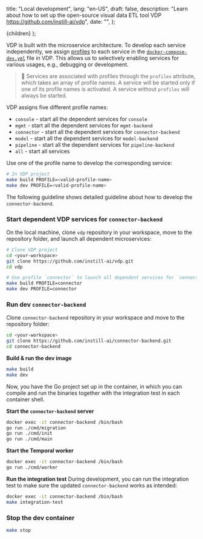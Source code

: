   title: "Local development",
  lang: "en-US",
  draft: false,
  description:
    "Learn about how to set up the open-source visual data ETL tool VDP https://github.com/instill-ai/vdp",
  date: "",
};

  <DocsLayout meta={meta}>{children}</DocsLayout>
);

VDP is built with the microservice architecture. To develop each service independently, we assign [profiles](https://docs.docker.com/compose/profiles) to each service in the [`docker-compose-dev.yml`](https://github.com/instill-ai/vdp/blob/main/docker-compose-dev.yml) file in VDP.
This allows us to selectively enabling services for various usages, e.g., debugging or development.

> 📔 Services are associated with profiles through the `profiles` attribute, which takes an array of profile names.
> A service will be started only if one of its profile names is activated. A service without `profiles` will always be started.

VDP assigns five different profile names:

- `console` - start all the dependent services for `console`
- `mgmt` - start all the dependent services for `mgmt-backend`
- `connector` - start all the dependent services for `connector-backend`
- `model` - start all the dependent services for `model-backend`
- `pipeline` - start all the dependent services for `pipeline-backend`
- `all` - start all services

Use one of the profile name to develop the corresponding service:

```bash
# In VDP project
make build PROFILE=<valid-profile-name>
make dev PROFILE=<valid-profile-name>
```

The following guideline shows detailed guideline about how to develop the `connector-backend`.

### Start dependent VDP services for `connector-backend`

On the local machine, clone `vdp` repository in your workspace, move to the repository folder, and launch all dependent microservices:

```bash
# Clone VDP project
cd <your-workspace>
git clone https://github.com/instill-ai/vdp.git
cd vdp

# Use profile `connector` to launch all dependent services for `connector-backend`
make build PROFILE=connector
make dev PROFILE=connector
```

### Run dev `connector-backend`

Clone `connector-backend` repository in your workspace and move to the repository folder:

```bash
cd <your-workspace>
git clone https://github.com/instill-ai/connector-backend.git
cd connector-backend
```

**Build & run the dev image**

```bash
make build
make dev
```

Now, you have the Go project set up in the container, in which you can compile and run the binaries together with the integration test in each container shell.

**Start the `connector-backend` server**

```bash
docker exec -it connector-backend /bin/bash
go run ./cmd/migration
go run ./cmd/init
go run ./cmd/main
```

**Start the Temporal worker**

```bash
docker exec -it connector-backend /bin/bash
go run ./cmd/worker
```

**Run the integration test**
During development, you can run the integration test to make sure the updated `connector-backend` works as intended:

```bash
docker exec -it connector-backend /bin/bash
make integration-test
```

### Stop the dev container

```bash
make stop
```
